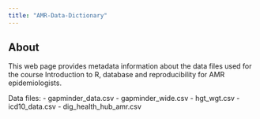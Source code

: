 ```yaml
---
title: "AMR-Data-Dictionary"
---
```


## About

This web page provides metadata information about the data files used for the course Introduction to R, database and reproducibility for AMR epidemiologists.

Data files: 
- gapminder_data.csv
- gapminder_wide.csv
- hgt_wgt.csv
- icd10_data.csv
- dig_health_hub_amr.csv


